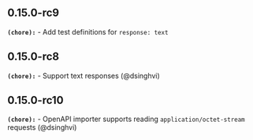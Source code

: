 ## 0.15.0-rc9
**`(chore):`** - Add test definitions for `response: text` 

## 0.15.0-rc8
**`(chore):`** - Support text responses (@dsinghvi) 

## 0.15.0-rc10
**`(chore):`** - OpenAPI importer supports reading `application/octet-stream` requests (@dsinghvi) 


